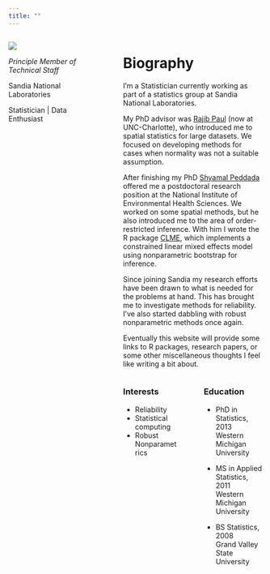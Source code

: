 ```yaml
---
title: ""
---
```




:::: {.columns}

::: {.column width="35%" .text-center}
![](_images/general/avatar.jpg){.rounded-circle}

*Principle Member of Technical Staff*

Sandia National Laboratories


Statistician | Data Enthusiast


:::

::: {.column width="5%" .text-center}
:::



::: {.column width="60%"}
# Biography

I’m a Statistician currently working as part of a statistics group at Sandia National Laboratories. 

My PhD advisor was 
[Rajib Paul](https://ech.charlotte.edu/directory/rajib-paul/) (now at UNC-Charlotte), 
who introduced me to spatial statistics for large datasets. We focused on developing methods for 
cases when normality was not a suitable assumption.

After finishing my PhD [Shyamal Peddada](https://www.niehs.nih.gov/research/atniehs/labs/bcb/staff/peddada) 
offered me a postdoctoral research position at the National 
Institute of Environmental Health Sciences. We worked on some spatial methods, 
but he also introduced me to the area of order-restricted inference. With him I wrote the R package 
[CLME](https://github.com/jelsema/CLME), which implements a constrained linear mixed effects model 
using nonparametric bootstrap for inference.

Since joining Sandia my research efforts have been drawn to what is needed for the problems at hand. 
This has brought me to investigate methods for reliability. I've also started dabbling with robust 
nonparametric methods once again.

Eventually this website will provide some links to R packages, research papers, or some other miscellaneous thoughts I feel like writing a bit about.


:::: {.columns}
:::: {.column width="45%"}
### Interests

- Reliability
- Statistical computing
- Robust Nonparametrics

::::
:::: {.column width="5%" .text-center}
::::
:::: {.column width="50%"}
### Education

- PhD in Statistics, 2013<br>
  Western Michigan University

- MS in Applied Statistics, 2011<br>
  Western Michigan University

- BS Statistics, 2008<br>
  Grand Valley State University

::::
::::



:::

::::